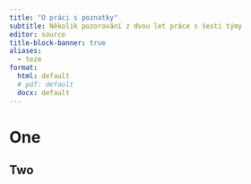 ```yaml
---
title: "O práci s poznatky"
subtitle: Několik pozorování z dvou let práce s šesti týmy
editor: source
title-block-banner: true
aliases: 
  - teze
format: 
  html: default
  # pdf: default
  docx: default
---
```


# One

## Two
